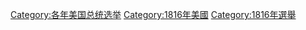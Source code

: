 {{catmore}}

[[Category:各年美国总统选举|Category:各年美国总统选举]]
[[Category:1816年美國|Category:1816年美國]]
[[Category:1816年選舉|Category:1816年選舉]]